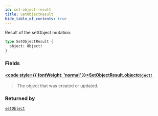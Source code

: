 ```yaml
---
id: set-object-result
title: SetObjectResult
hide_table_of_contents: true
---
```








Result of the setObject mutation.

```graphql
type SetObjectResult {
  object: Object!
}
```


### Fields

#### [<code style={{ fontWeight: 'normal' }}>SetObjectResult.<b>object</b></code>](#)<Bullet />[`Object!`](/docs/directory-api-reference/schema/objects/objects/object) <Badge class="secondary" text="non-null"/> <Badge class="secondary" text="object"/> <Badge class="secondary" text="objects"/>
> The object that was created or updated.
> 



### Returned by

[`setObject`](/docs/directory-api-reference/schema/objects/mutations/set-object)  <Badge class="secondary" text="mutation"/>



